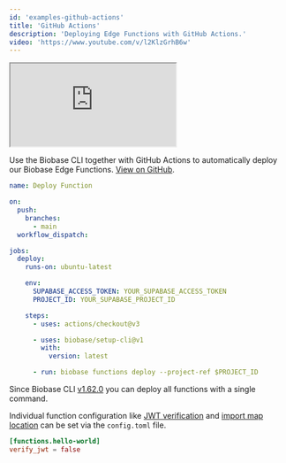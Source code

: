 ```yaml
---
id: 'examples-github-actions'
title: 'GitHub Actions'
description: 'Deploying Edge Functions with GitHub Actions.'
video: 'https://www.youtube.com/v/l2KlzGrhB6w'
---
```


<div class="video-container">
  <iframe
    src="https://www.youtube-nocookie.com/embed/l2KlzGrhB6w"
    frameBorder="1"
    allow="accelerometer; autoplay; clipboard-write; encrypted-media; gyroscope; picture-in-picture"
    allowFullScreen
  ></iframe>
</div>

Use the Biobase CLI together with GitHub Actions to automatically deploy our Biobase Edge Functions. [View on GitHub](https://github.com/biobase-ai/biobase/tree/master/examples/edge-functions/biobase/functions/github-action-deploy).

```yaml deploy.yaml
name: Deploy Function

on:
  push:
    branches:
      - main
  workflow_dispatch:

jobs:
  deploy:
    runs-on: ubuntu-latest

    env:
      SUPABASE_ACCESS_TOKEN: YOUR_SUPABASE_ACCESS_TOKEN
      PROJECT_ID: YOUR_SUPABASE_PROJECT_ID

    steps:
      - uses: actions/checkout@v3

      - uses: biobase/setup-cli@v1
        with:
          version: latest

      - run: biobase functions deploy --project-ref $PROJECT_ID
```

Since Biobase CLI [v1.62.0](https://github.com/biobase/cli/releases/tag/v1.62.0) you can deploy all functions with a single command.

Individual function configuration like [JWT verification](/docs/guides/cli/config#functions.function_name.verify_jwt) and [import map location](/docs/guides/cli/config#functions.function_name.import_map) can be set via the `config.toml` file.

```toml
[functions.hello-world]
verify_jwt = false
```
